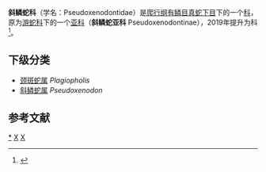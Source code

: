{{Automatic taxobox
| taxon = Pseudoxenodontidae
| authority = [[Samuel_Booker_McDowell,_Jr.|McDowell]], 1987
| image = Pseudoxenodon macrops.jpg
| image_caption = ''[[Pseudoxenodon_macrops|Pseudoxenodon macrops]]''
| subdivision_ranks = 属
| subdivision = 见正文
}}
'''斜鳞蛇科'''（学名：Pseudoxenodontidae）是[[爬行纲|爬行纲]][[有鳞目|有鳞目]][[真蛇下目|真蛇下目]]下的一个[[科_(生物)|科]]，原为[[游蛇科|游蛇科]]下的一个[[亚科|亚科]]（'''斜鳞蛇亚科''' Pseudoxenodontinae），2019年提升为科<ref>{{Cite journal |last=Kai |first=Wang |last2=Jinlong |first2=Ren |last3=Hongman |first3=Chen |last4=Zhitong |first4=Lyu |last5=Xianguang |first5=Guo |last6=Ke |first6=Jiang |last7=Jinmin |first7=Chen |last8=Jiatang |first8=Li |last9=Peng |first9=Guo |last10=Yingyong |first10=Wang |last11=Jing |first11=Che |date=2020-02-20 |title=The updated checklists of amphibians and reptiles of China |url=https://www.biodiversity-science.net/EN/10.17520/biods.2019238 |journal=Biodiversity Science |language=en |volume=28 |issue=2 |doi=10.17520/biods.2019238 |issn=1005-0094}}</ref>。

==下级分类==

* [[颈斑蛇属|颈斑蛇属]] ''Plagiopholis''
* [[斜鳞蛇属|斜鳞蛇属]] ''Pseudoxenodon''

==参考文献==
{{reflist}}
{{Taxonbar|from=Q28932750}}

[[Category:斜鳞蛇科|*]]
[[Category:有鳞目|X]]
[[Category:_1987年描述的分类群|X]]